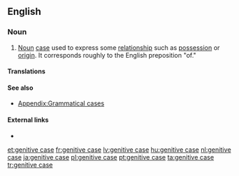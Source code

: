 ==English==
{{wikipedia}}

===Noun===
{{examples-right|examples={{m|en||John's milk}} — {{m|en||John's}} is in the genitive}}

# {{label|en|grammar}} [[noun|Noun]] [[case]] used to express some [[relationship]] such as [[possession]] or [[origin]]. It corresponds roughly to the English preposition "of."

====Translations====
{{trans-see|genitive}}

====See also====
* [[Appendix:Grammatical cases]]

====External links====
* {{projectlink|wikipedia}}

[[et:genitive case]]
[[fr:genitive case]]
[[lv:genitive case]]
[[hu:genitive case]]
[[nl:genitive case]]
[[ja:genitive case]]
[[pl:genitive case]]
[[pt:genitive case]]
[[ta:genitive case]]
[[tr:genitive case]]